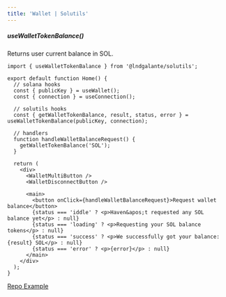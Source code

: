 ```yaml
---
title: 'Wallet | Solutils'
---
```


##### useWalletTokenBalance()

Returns user current balance in SOL.

```tsx
import { useWalletTokenBalance } from '@lndgalante/solutils';

export default function Home() {
  // solana hooks
  const { publicKey } = useWallet();
  const { connection } = useConnection();

  // solutils hooks
  const { getWalletTokenBalance, result, status, error } = useWalletTokenBalance(publicKey, connection);

  // handlers
  function handleWalletBalanceRequest() {
    getWalletTokenBalance('SOL');
  }

  return (
    <div>
      <WalletMultiButton />
      <WalletDisconnectButton />

      <main>
        <button onClick={handleWalletBalanceRequest}>Request wallet balance</button>
        {status === 'iddle' ? <p>Haven&apos;t requested any SOL balance yet</p> : null}
        {status === 'loading' ? <p>Requesting your SOL balance tokens</p> : null}
        {status === 'success' ? <p>We successfully got your balance: {result} SOL</p> : null}
        {status === 'error' ? <p>{error}</p> : null}
      </main>
    </div>
  );
}
```

[Repo Example](https://github.com/lndgalante/solutils/tree/main/docs/examples/hooks/use-user-balance)
